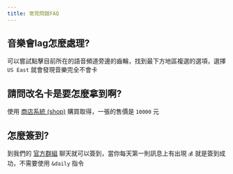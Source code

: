 ---
title: 常見問題FAQ
---


## 音樂會lag怎麼處理?

可以嘗試點擊目前所在的語音頻道旁邊的齒輪，找到最下方地區複選的選項，選擇 `US East` 就會發現音樂完全不會卡

## 請問改名卡是要怎麼拿到啊?

使用 [商店系統 (shop)](/docs/rpg/#商店) 購買取得，一張的售價是 `10000` 元

## 怎麼簽到?

到我們的 [官方群組](https://discord.gg/yeecord) 聊天就可以簽到，當你每天第一則訊息上有出現 `💰` 就是簽到成功，不需要使用 `&daily` 指令

<Adsense/>
